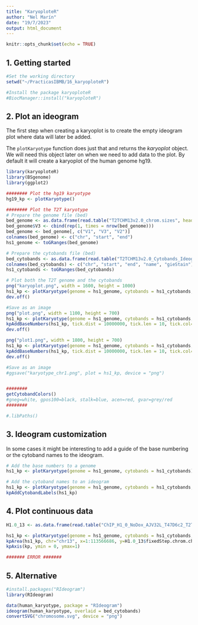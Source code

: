 ---
title: "KaryoploteR"
author: "Nel Marín"
date: "19/7/2023"
output: html_document
---

```{r setup, include=FALSE}
knitr::opts_chunk$set(echo = TRUE)
```

## 1. Getting started

```{r Start, echo=FALSE}

#Set the working directory
setwd("~/PracticasIBMB/16_karyoploteR")

#Install the package karyoploteR
#BiocManager::install("karyoploteR")

```

## 2. Plot an ideogram

The first step when creating a karyoplot is to create the empty ideogram plot where data will later be added.

The `plotKaryotype` function does just that and returns the *karyoplot* object. We will need this object later on when we need to add data to the plot. By default it will create a karyoplot of the human genome hg19.

```{r Ideogram}

library(karyoploteR)
library(BSgenome)
library(ggplot2)

######## Plot the hg19 karyotype
hg19_kp <- plotKaryotype()

######## Plot the T2T karyotype
# Prepare the genome file (bed)
bed_genome <- as.data.frame(read.table("T2TCHM13v2.0_chrom.sizes", header = FALSE, sep="\t", stringsAsFactors=FALSE, quote=""))
bed_genome$V3 <- cbind(rep(1, times = nrow(bed_genome)))
bed_genome <- bed_genome[, c("V1", "V3", "V2")]
colnames(bed_genome) <- c("chr", "start", "end")
hs1_genome <- toGRanges(bed_genome)

# Prepare the cytobands file (bed)
bed_cytobands <- as.data.frame(read.table("T2TCHM13v2.0_Cytobands_Ideogram_UCSC.bed", header = FALSE, sep="\t", stringsAsFactors=FALSE, quote=""))
colnames(bed_cytobands) <- c("chr", "start", "end", "name", "gieStain")
hs1_cytobands <- toGRanges(bed_cytobands)

# Plot both the T2T genome and the cytobands
png("karyoplot.png", width = 1600, height = 1000)
hs1_kp <- plotKaryotype(genome = hs1_genome, cytobands = hs1_cytobands, plot.type = 6)
dev.off()

#Save as an image
png("plot.png", width = 1100, height = 700)
hs1_kp <- plotKaryotype(genome = hs1_genome, cytobands = hs1_cytobands, chromosomes= c("chr8", "chr13"))
kpAddBaseNumbers(hs1_kp, tick.dist = 10000000, tick.len = 10, tick.col="red", cex=1, minor.tick.dist = 1000000, minor.tick.len = 5, minor.tick.col = "gray")
dev.off()

png("plot1.png", width = 1800, height = 700)
hs1_kp <- plotKaryotype(genome = hs1_genome, cytobands = hs1_cytobands, chromosomes= "chr1")
kpAddBaseNumbers(hs1_kp, tick.dist = 10000000, tick.len = 10, tick.col="red", cex=1, minor.tick.dist = 1000000, minor.tick.len = 5, minor.tick.col = "gray")
dev.off()

#Save as an image
#ggsave("karyotype_chr1.png", plot = hs1_kp, device = "png")


########
getCytobandColors()
#gneg=white, gpos100=black, stalk=blue, acen=red, gvar=grey/red
########

#.libPaths()


```

## 3. Ideogram customization

In some cases it might be interesting to add a guide of the base numbering or the cytoband names to the ideogram.

```{r Customization}

# Add the base numbers to a genome
hs1_kp <- plotKaryotype(genome = hs1_genome, cytobands = hs1_cytobands) + kpAddBaseNumbers(hs1_kp)

# Add the cytoband names to an ideogram
hs1_kp <- plotKaryotype(genome = hs1_genome, cytobands = hs1_cytobands, chromosomes = "chr13") +
kpAddCytobandLabels(hs1_kp)

```

## 4. Plot continuous data

```{r Continuous}

H1.0_13 <- as.data.frame(read.table("ChIP_H1_0_NoDox_AJV32L_T47D6c2_T2T.wig_13", header = TRUE, stringsAsFactors=FALSE, quote=""))

hs1_kp <- plotKaryotype(genome = hs1_genome, cytobands = hs1_cytobands, chromosomes = "chr13")
kpArea(hs1_kp, chr="chr13", x=1:113566686, y=H1.0_13$fixedStep.chrom.chr13.start.1.step.50.span.50)
kpAxis(kp, ymin = 0, ymax=1)

####### ERROR #######

```

## 5. Alternative

```{r Alternative RIdeogram}

#install.packages("RIdeogram")
library(RIdeogram)

data(human_karyotype, package = "RIdeogram")
ideogram(human_karyotype, overlaid = bed_cytobands)
convertSVG("chromosome.svg", device = "png")
```
